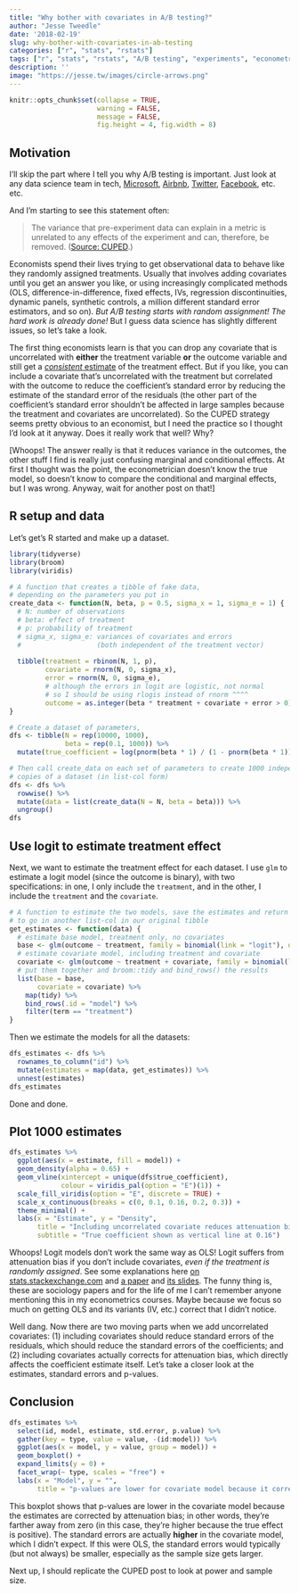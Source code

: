 ```yaml
---
title: "Why bother with covariates in A/B testing?"
author: "Jesse Tweedle"
date: '2018-02-19'
slug: why-bother-with-covariates-in-ab-testing
categories: ["r", "stats", "rstats"]
tags: ["r", "stats", "rstats", "A/B testing", "experiments", "econometrics", "CUPED"]
description: ''
image: "https://jesse.tw/images/circle-arrows.png"
---
```


```r
knitr::opts_chunk$set(collapse = TRUE, 
                      warning = FALSE, 
                      message = FALSE,
                      fig.height = 4, fig.width = 8)
```

## Motivation

I'll skip the part where I tell you why A/B testing is important. Just look at any data science team in tech, [Microsoft](https://hbr.org/2017/09/the-surprising-power-of-online-experiments), [Airbnb](https://medium.com/airbnb-engineering/experiments-at-airbnb-e2db3abf39e7), [Twitter](https://blog.twitter.com/engineering/en_us/a/2016/implications-of-use-of-multiple-controls-in-an-ab-test.html), [Facebook](https://www.facebook.com/notes/facebook-data-science/big-experiments-big-datas-friend-for-making-decisions/10152160441298859/), etc. etc.

And I'm starting to see this statement often: 

> The variance that pre-experiment data can explain in a metric is unrelated to any effects of the experiment and can, therefore, be removed. ([Source: CUPED](https://booking.ai/how-booking-com-increases-the-power-of-online-experiments-with-cuped-995d186fff1d).)

Economists spend their lives trying to get observational data to behave like they randomly assigned treatments. Usually that involves adding covariates until you get an answer you like, or using increasingly complicated methods (OLS, difference-in-difference, fixed effects, IVs, regression discontinuities, dynamic panels, synthetic controls, a million different standard error estimators, and so on). *But A/B testing starts with random assignment! The hard work is already done!* But I guess data science has slightly different issues, so let's take a look.

The first thing economists learn is that you can drop any covariate that is uncorrelated with **either** the treatment variable **or** the outcome variable and still get a [*consistent* estimate](https://en.wikipedia.org/wiki/Consistent_estimator) of the treatment effect. But if you like, you can include a covariate that's uncorrelated with the treatment but correlated with the outcome to reduce the coefficient's standard error by reducing the estimate of the standard error of the residuals (the other part of the coefficient's standard error shouldn't be affected in large samples because the treatment and covariates are uncorrelated). So the CUPED strategy seems pretty obvious to an economist, but I need the practice so I thought I'd look at it anyway. Does it really work that well? Why?

[Whoops! The answer really is that it reduces variance in the outcomes, the other stuff I find is really just confusing marginal and conditional effects. At first I thought was the point, the econometrician doesn't know the true model, so doesn't know to compare the conditional and marginal effects, but I was wrong. Anyway, wait for another post on that!]

## R setup and data

Let's get's R started and make up a dataset.

``` r
library(tidyverse)
library(broom)
library(viridis)

# A function that creates a tibble of fake data, 
# depending on the parameters you put in
create_data <- function(N, beta, p = 0.5, sigma_x = 1, sigma_e = 1) {
  # N: number of observations
  # beta: effect of treatment
  # p: probability of treatment
  # sigma_x, sigma_e: variances of covariates and errors 
  #                   (both independent of the treatment vector)
    
  tibble(treatment = rbinom(N, 1, p),
         covariate = rnorm(N, 0, sigma_x),
         error = rnorm(N, 0, sigma_e),
         # although the errors in logit are logistic, not normal
         # so I should be using rlogis instead of rnorm ^^^^
         outcome = as.integer(beta * treatment + covariate + error > 0))
}

# Create a dataset of parameters,
dfs <- tibble(N = rep(10000, 1000), 
              beta = rep(0.1, 1000)) %>% 
  mutate(true_coefficient = log(pnorm(beta * 1) / (1 - pnorm(beta * 1)))) 

# Then call create_data on each set of parameters to create 1000 independent 
# copies of a dataset (in list-col form)
dfs <- dfs %>% 
  rowwise() %>% 
  mutate(data = list(create_data(N = N, beta = beta))) %>% 
  ungroup()
dfs
```

## Use logit to estimate treatment effect

Next, we want to estimate the treatment effect for each dataset. I use `glm` to estimate a logit model (since the outcome is binary), with two specifications: in one, I only include the `treatment`, and in the other, I include the `treatment` and the `covariate`.

``` r
# A function to estimate the two models, save the estimates and return them in a tibble
# to go in another list-col in our original tibble
get_estimates <- function(data) {
  # estimate base model, treatment only, no covariates
  base <- glm(outcome ~ treatment, family = binomial(link = "logit"), data = data)
  # estimate covariate model, including treatment and covariate
  covariate <- glm(outcome ~ treatment + covariate, family = binomial(link = "logit"), data = data)
  # put them together and broom::tidy and bind_rows() the results
  list(base = base, 
       covariate = covariate) %>% 
    map(tidy) %>% 
    bind_rows(.id = "model") %>%
    filter(term == "treatment")
}
```

Then we estimate the models for all the datasets:

``` r
dfs_estimates <- dfs %>% 
  rownames_to_column("id") %>% 
  mutate(estimates = map(data, get_estimates)) %>% 
  unnest(estimates)
dfs_estimates
```

Done and done. 

## Plot 1000 estimates 

``` r
dfs_estimates %>% 
  ggplot(aes(x = estimate, fill = model)) +
  geom_density(alpha = 0.65) + 
  geom_vline(xintercept = unique(dfs$true_coefficient), 
             colour = viridis_pal(option = "E")(1)) +
  scale_fill_viridis(option = "E", discrete = TRUE) +
  scale_x_continuous(breaks = c(0, 0.1, 0.16, 0.2, 0.3)) +
  theme_minimal() +
  labs(x = "Estimate", y = "Density", 
       title = "Including uncorrelated covariate reduces attenuation bias in logistic model",
       subtitle = "True coefficient shown as vertical line at 0.16") 
```

Whoops! Logit models don't work the same way as OLS! Logit suffers from attenuation bias if you don't include covariates, *even if the treatment is randomly assigned*. See some explanations here [on stats.stackexchange.com](https://stats.stackexchange.com/questions/113766/omitted-variable-bias-in-logistic-regression-vs-omitted-variable-bias-in-ordina) and [a paper](https://academic.oup.com/esr/article-abstract/26/1/67/540767?redirectedFrom=PDF) and [its slides](http://www.cannectin.ca/workfiles/Nov%2013.09-Slides.pdf). The funny thing is, these are sociology papers and for the life of me I can't remember anyone mentioning this in my econometrics courses. Maybe because we focus so much on getting OLS and its variants (IV, etc.) correct that I didn't notice.

Well dang. Now there are two moving parts when we add uncorrelated covariates: (1) including covariates should reduce standard errors of the residuals, which should reduce the standard errors of the coefficients; and (2) including covariates actually corrects for attenuation bias, which directly affects the coefficient estimate itself. Let's take a closer look at the estimates, standard errors and p-values.

## Conclusion

``` r
dfs_estimates %>%
  select(id, model, estimate, std.error, p.value) %>% 
  gather(key = type, value = value, -(id:model)) %>% 
  ggplot(aes(x = model, y = value, group = model)) + 
  geom_boxplot() +
  expand_limits(y = 0) + 
  facet_wrap(~ type, scales = "free") + 
  labs(x = "Model", y = "", 
       title = "p-values are lower for covariate model because it corrects for\nattenuation bias, not because covariates reduce standard errors.")
```

This boxplot shows that p-values are lower in the covariate model because the estimates are corrected by attenuation bias; in other words, they're farther away from zero (in this case, they're higher because the true effect is positive). The standard errors are actually **higher** in the covariate model, which I didn't expect. If this were OLS, the standard errors would typically (but not always) be smaller, especially as the sample size gets larger.

Next up, I should replicate the CUPED post to look at power and sample size.